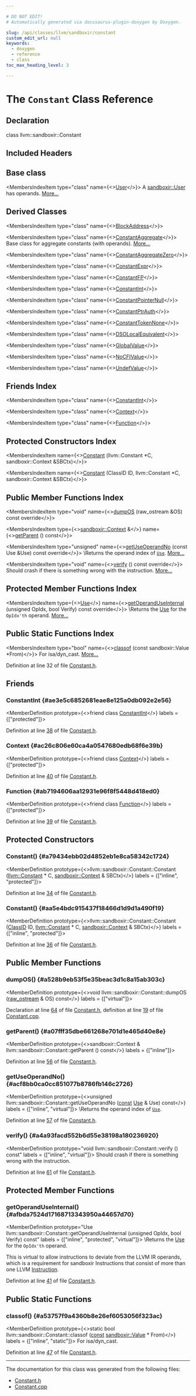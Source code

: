 ```yaml
---

# DO NOT EDIT!
# Automatically generated via docusaurus-plugin-doxygen by Doxygen.

slug: /api/classes/llvm/sandboxir/constant
custom_edit_url: null
keywords:
  - doxygen
  - reference
  - class
toc_max_heading_level: 3

---
```





# The `Constant` Class Reference

<DoxygenPage pluginConfig={pluginConfig}>



## Declaration

<CodeBlock>class llvm::sandboxir::Constant</CodeBlock>

## Included Headers

<IncludesList>
<IncludesListItem
  filePath="llvm/SandboxIR/Constant.h"
  permalink="/docs/api/files/include/include/llvm/include/llvm/sandboxir/constant-h"
  isLocal="true" />
</IncludesList>

## Base class

<MembersIndex>

<MembersIndexItem
  type="class"
  name={<><a href="/docs/api/classes/llvm/sandboxir/user">User</a></>}>
A <a href="/docs/api/classes/llvm/sandboxir/user">sandboxir::User</a> has operands. <a href="/docs/api/classes/llvm/sandboxir/user/#details">More...</a>
</MembersIndexItem>

</MembersIndex>

## Derived Classes

<MembersIndex>

<MembersIndexItem
  type="class"
  name={<><a href="/docs/api/classes/llvm/sandboxir/blockaddress">BlockAddress</a></>}>
</MembersIndexItem>

<MembersIndexItem
  type="class"
  name={<><a href="/docs/api/classes/llvm/sandboxir/constantaggregate">ConstantAggregate</a></>}>
Base class for aggregate constants (with operands). <a href="/docs/api/classes/llvm/sandboxir/constantaggregate/#details">More...</a>
</MembersIndexItem>

<MembersIndexItem
  type="class"
  name={<><a href="/docs/api/classes/llvm/sandboxir/constantaggregatezero">ConstantAggregateZero</a></>}>
</MembersIndexItem>

<MembersIndexItem
  type="class"
  name={<><a href="/docs/api/classes/llvm/sandboxir/constantexpr">ConstantExpr</a></>}>
</MembersIndexItem>

<MembersIndexItem
  type="class"
  name={<><a href="/docs/api/classes/llvm/sandboxir/constantfp">ConstantFP</a></>}>
</MembersIndexItem>

<MembersIndexItem
  type="class"
  name={<><a href="/docs/api/classes/llvm/sandboxir/constantint">ConstantInt</a></>}>
</MembersIndexItem>

<MembersIndexItem
  type="class"
  name={<><a href="/docs/api/classes/llvm/sandboxir/constantpointernull">ConstantPointerNull</a></>}>
</MembersIndexItem>

<MembersIndexItem
  type="class"
  name={<><a href="/docs/api/classes/llvm/sandboxir/constantptrauth">ConstantPtrAuth</a></>}>
</MembersIndexItem>

<MembersIndexItem
  type="class"
  name={<><a href="/docs/api/classes/llvm/sandboxir/constanttokennone">ConstantTokenNone</a></>}>
</MembersIndexItem>

<MembersIndexItem
  type="class"
  name={<><a href="/docs/api/classes/llvm/sandboxir/dsolocalequivalent">DSOLocalEquivalent</a></>}>
</MembersIndexItem>

<MembersIndexItem
  type="class"
  name={<><a href="/docs/api/classes/llvm/sandboxir/globalvalue">GlobalValue</a></>}>
</MembersIndexItem>

<MembersIndexItem
  type="class"
  name={<><a href="/docs/api/classes/llvm/sandboxir/nocfivalue">NoCFIValue</a></>}>
</MembersIndexItem>

<MembersIndexItem
  type="class"
  name={<><a href="/docs/api/classes/llvm/sandboxir/undefvalue">UndefValue</a></>}>
</MembersIndexItem>

</MembersIndex>

## Friends Index

<MembersIndex>

<MembersIndexItem
  type="class"
  name={<><a href="#ae3e5c6852681eae8e125a0db092e2e56">ConstantInt</a></>}>
</MembersIndexItem>

<MembersIndexItem
  type="class"
  name={<><a href="#ac26c806e60ca4a0547680edb68f6e39b">Context</a></>}>
</MembersIndexItem>

<MembersIndexItem
  type="class"
  name={<><a href="#ab7194606aa12931e96f8f5448d418ed0">Function</a></>}>
</MembersIndexItem>

</MembersIndex>

## Protected Constructors Index

<MembersIndex>

<MembersIndexItem
  name={<><a href="#a79434ebb02d4852eb1e8ca58342c1724">Constant</a> (llvm::Constant &#42;C, sandboxir::Context &amp;SBCtx)</>}>
</MembersIndexItem>

<MembersIndexItem
  name={<><a href="#aa5e4bdc915437f18466d1d9d1a490f19">Constant</a> (ClassID ID, llvm::Constant &#42;C, sandboxir::Context &amp;SBCtx)</>}>
</MembersIndexItem>

</MembersIndex>

## Public Member Functions Index

<MembersIndex>

<MembersIndexItem
  type="void"
  name={<><a href="#a528b9eb53f5e35beac3d1c8a15ab303c">dumpOS</a> (raw&#95;ostream &amp;OS) const override</>}>
</MembersIndexItem>

<MembersIndexItem
  type={<><a href="/docs/api/classes/llvm/sandboxir/context">sandboxir::Context</a> &amp;</>}
  name={<><a href="#a07fff35dbe661268e701d1e465d40e8e">getParent</a> () const</>}>
</MembersIndexItem>

<MembersIndexItem
  type="unsigned"
  name={<><a href="#acf8bb0ca0cc851077b8786fb146c2726">getUseOperandNo</a> (const Use &amp;Use) const override</>}>
\\Returns the operand index of <code><a href="/docs/api/classes/llvm/sandboxir/use">Use</a></code>. <a href="#acf8bb0ca0cc851077b8786fb146c2726">More...</a>
</MembersIndexItem>

<MembersIndexItem
  type="void"
  name={<><a href="#a4a93facd552b6d55e38198a180236920">verify</a> () const override</>}>
Should crash if there is something wrong with the instruction. <a href="#a4a93facd552b6d55e38198a180236920">More...</a>
</MembersIndexItem>

</MembersIndex>

## Protected Member Functions Index

<MembersIndex>

<MembersIndexItem
  type={<><a href="/docs/api/classes/llvm/sandboxir/use">Use</a></>}
  name={<><a href="#afbda7524d17168713343950a44657d70">getOperandUseInternal</a> (unsigned OpIdx, bool Verify) const override</>}>
\\Returns the <a href="/docs/api/classes/llvm/sandboxir/use">Use</a> for the <code>OpIdx&#39;th</code> operand. <a href="#afbda7524d17168713343950a44657d70">More...</a>
</MembersIndexItem>

</MembersIndex>

## Public Static Functions Index

<MembersIndex>

<MembersIndexItem
  type="bool"
  name={<><a href="#a53757f9a4360b8e26ef6053056f323ac">classof</a> (const sandboxir::Value &#42;From)</>}>
For isa/dyn&#95;cast. <a href="#a53757f9a4360b8e26ef6053056f323ac">More...</a>
</MembersIndexItem>

</MembersIndex>


Definition at line 32 of file <a href="/docs/api/files/include/include/llvm/include/llvm/sandboxir/constant-h">Constant.h</a>.

<SectionDefinition>

## Friends

### ConstantInt {#ae3e5c6852681eae8e125a0db092e2e56}

<MemberDefinition
  prototype={<>friend class <a href="/docs/api/classes/llvm/sandboxir/constantint">ConstantInt</a></>}
  labels = {["protected"]}>

Definition at line <a href="/docs/api/files/include/include/llvm/include/llvm/sandboxir/constant-h/#l00038">38</a> of file <a href="/docs/api/files/include/include/llvm/include/llvm/sandboxir/constant-h">Constant.h</a>.
</MemberDefinition>

### Context {#ac26c806e60ca4a0547680edb68f6e39b}

<MemberDefinition
  prototype={<>friend class <a href="/docs/api/classes/llvm/sandboxir/context">Context</a></>}
  labels = {["protected"]}>

Definition at line <a href="/docs/api/files/include/include/llvm/include/llvm/sandboxir/constant-h/#l00040">40</a> of file <a href="/docs/api/files/include/include/llvm/include/llvm/sandboxir/constant-h">Constant.h</a>.
</MemberDefinition>

### Function {#ab7194606aa12931e96f8f5448d418ed0}

<MemberDefinition
  prototype={<>friend class <a href="/docs/api/classes/llvm/sandboxir/function">Function</a></>}
  labels = {["protected"]}>

Definition at line <a href="/docs/api/files/include/include/llvm/include/llvm/sandboxir/constant-h/#l00039">39</a> of file <a href="/docs/api/files/include/include/llvm/include/llvm/sandboxir/constant-h">Constant.h</a>.
</MemberDefinition>

</SectionDefinition>

<SectionDefinition>

## Protected Constructors

### Constant() {#a79434ebb02d4852eb1e8ca58342c1724}

<MemberDefinition
  prototype={<>llvm::sandboxir::Constant::Constant (<a href="/docs/api/classes/llvm/constant">llvm::Constant</a> &#42; C, <a href="/docs/api/classes/llvm/sandboxir/context">sandboxir::Context</a> &amp; SBCtx)</>}
  labels = {["inline", "protected"]}>

Definition at line <a href="/docs/api/files/include/include/llvm/include/llvm/sandboxir/constant-h/#l00034">34</a> of file <a href="/docs/api/files/include/include/llvm/include/llvm/sandboxir/constant-h">Constant.h</a>.
</MemberDefinition>

### Constant() {#aa5e4bdc915437f18466d1d9d1a490f19}

<MemberDefinition
  prototype={<>llvm::sandboxir::Constant::Constant (<a href="/docs/api/classes/llvm/sandboxir/value/#afa2029c46b6caf94a7d05ceb0dbcefe9">ClassID</a> ID, <a href="/docs/api/classes/llvm/constant">llvm::Constant</a> &#42; C, <a href="/docs/api/classes/llvm/sandboxir/context">sandboxir::Context</a> &amp; SBCtx)</>}
  labels = {["inline", "protected"]}>

Definition at line <a href="/docs/api/files/include/include/llvm/include/llvm/sandboxir/constant-h/#l00036">36</a> of file <a href="/docs/api/files/include/include/llvm/include/llvm/sandboxir/constant-h">Constant.h</a>.
</MemberDefinition>

</SectionDefinition>

<SectionDefinition>

## Public Member Functions

### dumpOS() {#a528b9eb53f5e35beac3d1c8a15ab303c}

<MemberDefinition
  prototype={<>void llvm::sandboxir::Constant::dumpOS (<a href="/docs/api/classes/llvm/raw-ostream">raw&#95;ostream</a> &amp; OS) const</>}
  labels = {["virtual"]}>

Declaration at line <a href="/docs/api/files/include/include/llvm/include/llvm/sandboxir/constant-h/#l00064">64</a> of file <a href="/docs/api/files/include/include/llvm/include/llvm/sandboxir/constant-h">Constant.h</a>, definition at line <a href="/docs/api/files/lib/lib/sandboxir/constant-cpp/#l00019">19</a> of file <a href="/docs/api/files/lib/lib/sandboxir/constant-cpp">Constant.cpp</a>.
</MemberDefinition>

### getParent() {#a07fff35dbe661268e701d1e465d40e8e}

<MemberDefinition
  prototype={<>sandboxir::Context &amp; llvm::sandboxir::Constant::getParent () const</>}
  labels = {["inline"]}>

Definition at line <a href="/docs/api/files/include/include/llvm/include/llvm/sandboxir/constant-h/#l00056">56</a> of file <a href="/docs/api/files/include/include/llvm/include/llvm/sandboxir/constant-h">Constant.h</a>.
</MemberDefinition>

### getUseOperandNo() {#acf8bb0ca0cc851077b8786fb146c2726}

<MemberDefinition
  prototype={<>unsigned llvm::sandboxir::Constant::getUseOperandNo (<a href="/docs/api/files/lib/lib/target/lib/target/aarch64/aarch64promoteconstant-cpp/#a90f8350fecae261c25be85d38b451bff">const</a> <a href="/docs/api/classes/llvm/sandboxir/use">Use</a> &amp; Use) const</>}
  labels = {["inline", "virtual"]}>
\\Returns the operand index of <code><a href="/docs/api/classes/llvm/sandboxir/use">Use</a></code>.

Definition at line <a href="/docs/api/files/include/include/llvm/include/llvm/sandboxir/constant-h/#l00057">57</a> of file <a href="/docs/api/files/include/include/llvm/include/llvm/sandboxir/constant-h">Constant.h</a>.
</MemberDefinition>

### verify() {#a4a93facd552b6d55e38198a180236920}

<MemberDefinition
  prototype="void llvm::sandboxir::Constant::verify () const"
  labels = {["inline", "virtual"]}>
Should crash if there is something wrong with the instruction.

Definition at line <a href="/docs/api/files/include/include/llvm/include/llvm/sandboxir/constant-h/#l00061">61</a> of file <a href="/docs/api/files/include/include/llvm/include/llvm/sandboxir/constant-h">Constant.h</a>.
</MemberDefinition>

</SectionDefinition>

<SectionDefinition>

## Protected Member Functions

### getOperandUseInternal() {#afbda7524d17168713343950a44657d70}

<MemberDefinition
  prototype="Use llvm::sandboxir::Constant::getOperandUseInternal (unsigned OpIdx, bool Verify) const"
  labels = {["inline", "protected", "virtual"]}>
\\Returns the <a href="/docs/api/classes/llvm/sandboxir/use">Use</a> for the <code>OpIdx&#39;th</code> operand.

This is virtual to allow instructions to deviate from the LLVM IR operands, which is a requirement for sandboxir Instructions that consist of more than one LLVM <a href="/docs/api/classes/llvm/sandboxir/instruction">Instruction</a>.

Definition at line <a href="/docs/api/files/include/include/llvm/include/llvm/sandboxir/constant-h/#l00041">41</a> of file <a href="/docs/api/files/include/include/llvm/include/llvm/sandboxir/constant-h">Constant.h</a>.
</MemberDefinition>

</SectionDefinition>

<SectionDefinition>

## Public Static Functions

### classof() {#a53757f9a4360b8e26ef6053056f323ac}

<MemberDefinition
  prototype={<>static bool llvm::sandboxir::Constant::classof (<a href="/docs/api/files/lib/lib/target/lib/target/aarch64/aarch64promoteconstant-cpp/#a90f8350fecae261c25be85d38b451bff">const</a> <a href="/docs/api/classes/llvm/sandboxir/value">sandboxir::Value</a> &#42; From)</>}
  labels = {["inline", "static"]}>
For isa/dyn&#95;cast.

Definition at line <a href="/docs/api/files/include/include/llvm/include/llvm/sandboxir/constant-h/#l00047">47</a> of file <a href="/docs/api/files/include/include/llvm/include/llvm/sandboxir/constant-h">Constant.h</a>.
</MemberDefinition>

</SectionDefinition>

<hr/>

The documentation for this class was generated from the following files:

<ul>
<li><a href="/docs/api/files/include/include/llvm/include/llvm/sandboxir/constant-h">Constant.h</a></li>
<li><a href="/docs/api/files/lib/lib/sandboxir/constant-cpp">Constant.cpp</a></li>
</ul>

</DoxygenPage>
